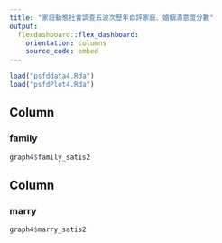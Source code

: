 ```yaml
---
title: "家庭動態社會調查五波次歷年自評家庭、婚姻滿意度分數"
output: 
  flexdashboard::flex_dashboard:
    orientation: columns
    source_code: embed
---
```


```r
load("psfddata4.Rda")
load("psfdPlot4.Rda")
```

Column
-------------------------------------

### family
    
```r
graph4$family_satis2
```

Column
-------------------------------------

### marry

```r
graph4$marry_satis2
```
